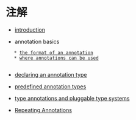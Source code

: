 = 注解 =

* [[annotation/introduction|introduction]]

* annotation basics
	* [[annotation/the_format_of_an_annotation|the format of an annotation]]
	* [[annotation/where_annotations_can_be_used|where annotations can be used]]
	
* [[annotation/declaring_an_annotation_type|declaring an annotation type]]

* [[annotation/predefined_annotation_types|predefined annotation types]]

* [[annotation/type_annotations_and_pluggable_type_systems|type annotations and pluggable type systems]]

* [[annotation/Repeating_Annotations|Repeating Annotations]]

